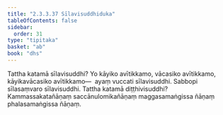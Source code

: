 ```yaml
---
title: "2.3.3.37 Sīlavisuddhiduka"
tableOfContents: false
sidebar:
  order: 31
type: "tipitaka"
basket: "ab"
book: "dhs"
---
```



<DynamicBreadcrumb />

<Division number="1372" book="dhs" bookNo="29" page="264">

<Paragraph number="2077" book="dhs">
Tattha katamā sīlavisuddhi? Yo kāyiko avītikkamo, vācasiko avītikkamo, kāyikavācasiko avītikkamo—  ayaṃ vuccati sīlavisuddhi. Sabbopi sīlasaṃvaro sīlavisuddhi.
</Paragraph>

</Division>
<Division number="1373" book="dhs" bookNo="29" page="264">

<Paragraph number="2078" book="dhs">
Tattha katamā diṭṭhivisuddhi? Kammassakatañāṇaṃ saccānulomikañāṇaṃ maggasamaṅgissa ñāṇaṃ phalasamaṅgissa ñāṇaṃ.
</Paragraph>
</Division>